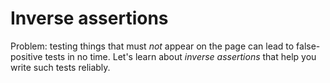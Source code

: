 # Inverse assertions

Problem: testing things that must _not_ appear on the page can lead to false-positive tests in no time. Let's learn about _inverse assertions_ that help you write such tests reliably.
